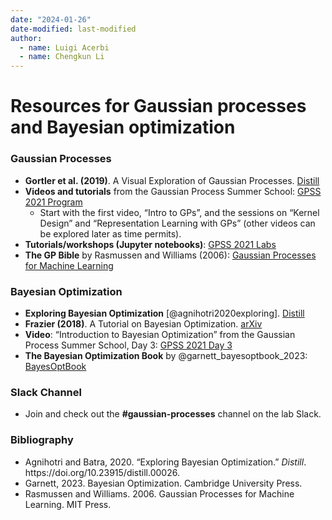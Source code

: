 ```yaml
---
date: "2024-01-26"
date-modified: last-modified
author:
  - name: Luigi Acerbi
  - name: Chengkun Li
---
```


# Resources for Gaussian processes and Bayesian optimization

### Gaussian Processes

- **Gortler et al. (2019)**. A Visual Exploration of Gaussian Processes. [Distill](https://distill.pub/2019/visual-exploration-gaussian-processes/)
- **Videos and tutorials** from the Gaussian Process Summer School: [GPSS 2021 Program](http://gpss.cc/gpss21/program)  
  - Start with the first video, "Intro to GPs", and the sessions on "Kernel Design" and "Representation Learning with GPs" (other videos can be explored later as time permits).
- **Tutorials/workshops (Jupyter notebooks)**: [GPSS 2021 Labs](http://gpss.cc/gpss21/labs)
- **The GP Bible** by Rasmussen and Williams (2006): [Gaussian Processes for Machine Learning](http://www.gaussianprocess.org/gpml/chapters/RW.pdf)

### Bayesian Optimization

- **Exploring Bayesian Optimization** [@agnihotri2020exploring]. [Distill](https://distill.pub/2020/bayesian-optimization/)
- **Frazier (2018)**. A Tutorial on Bayesian Optimization. [arXiv](https://arxiv.org/abs/1807.02811)
- **Video**: "Introduction to Bayesian Optimization" from the Gaussian Process Summer School, Day 3: [GPSS 2021 Day 3](http://gpss.cc/gpss21/day-3.html)
- **The Bayesian Optimization Book** by @garnett_bayesoptbook_2023: [BayesOptBook](https://bayesoptbook.com/)

### Slack Channel

- Join and check out the **#gaussian-processes** channel on the lab Slack.

### Bibliography

- Agnihotri and Batra, 2020. “Exploring Bayesian Optimization.” *Distill*. https://doi.org/10.23915/distill.00026.
- Garnett, 2023. Bayesian Optimization. Cambridge University Press.
- Rasmussen and Williams. 2006. Gaussian Processes for Machine Learning. MIT Press.
